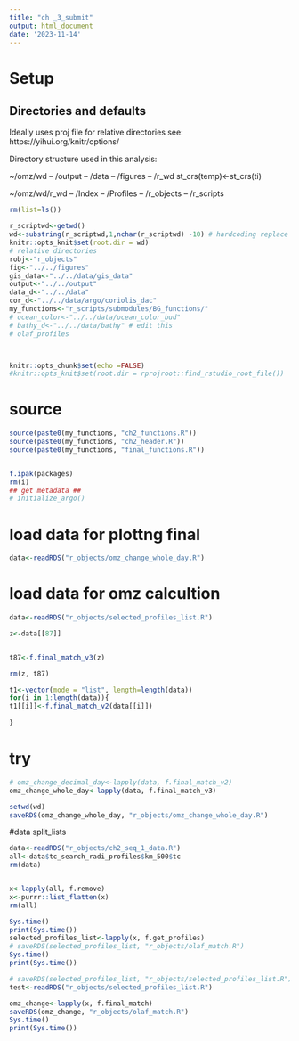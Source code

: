 ```yaml
---
title: "ch _3_submit"
output: html_document
date: '2023-11-14'
---
```



# Setup
## Directories and defaults

Ideally uses proj file for relative directories
see: https://yihui.org/knitr/options/

Directory structure  used in this analysis:

~/omz/wd
-- /output
-- /data
-- /figures
-- /r_wd
st_crs(temp)<-st_crs(ti)

~/omz/wd/r_wd
-- /Index
-- /Profiles
-- /r_objects
-- /r_scripts

```r
rm(list=ls())

r_scriptwd<-getwd()
wd<-substring(r_scriptwd,1,nchar(r_scriptwd) -10) # hardcoding replace here
knitr::opts_knit$set(root.dir = wd)
# relative directories
robj<-"r_objects"
fig<-"../../figures"
gis_data<-"../../data/gis_data"
output<-"../../output"
data_d<-"../../data"
cor_d<-"../../data/argo/coriolis_dac"
my_functions<-"r_scripts/submodules/BG_functions/"
# ocean_color<-"../../data/ocean_color_bud"
# bathy_d<-"../../data/bathy" # edit this
# olaf_profiles



knitr::opts_chunk$set(echo =FALSE)
#knitr::opts_knit$set(root.dir = rprojroot::find_rstudio_root_file())
```

# source
```r
source(paste0(my_functions, "ch2_functions.R"))
source(paste0(my_functions, "ch2_header.R"))
source(paste0(my_functions, "final_functions.R"))


f.ipak(packages)
rm(i)
## get metadata ##
# initialize_argo()

```
# load data for plottng final

```r
data<-readRDS("r_objects/omz_change_whole_day.R")
```




# load data for omz calcultion

```r
data<-readRDS("r_objects/selected_profiles_list.R")

```

```r
z<-data[[87]]


t87<-f.final_match_v3(z)

```


```r
rm(z, t87)
```



```r

t1<-vector(mode = "list", length=length(data))
for(i in 1:length(data)){
t1[[i]]<-f.final_match_v2(data[[i]])
  
}


```


# try
```r
# omz_change_decimal_day<-lapply(data, f.final_match_v2)
omz_change_whole_day<-lapply(data, f.final_match_v3)


```


```r
setwd(wd)
saveRDS(omz_change_whole_day, "r_objects/omz_change_whole_day.R")
```





#data split_lists
```r

data<-readRDS("r_objects/ch2_seq_1_data.R")
all<-data$tc_search_radi_profiles$km_500$tc
rm(data)


x<-lapply(all, f.remove)
x<-purrr::list_flatten(x)
rm(all)

```



```r
Sys.time()
print(Sys.time())
selected_profiles_list<-lapply(x, f.get_profiles)
# saveRDS(selected_profiles_list, "r_objects/olaf_match.R")
Sys.time()
print(Sys.time())
```

```r
# saveRDS(selected_profiles_list, "r_objects/selected_profiles_list.R")
test<-readRDS("r_objects/selected_profiles_list.R")

```



```r
omz_change<-lapply(x, f.final_match)
saveRDS(omz_change, "r_objects/olaf_match.R")
Sys.time()
print(Sys.time())

```






















